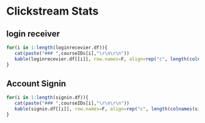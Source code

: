 Clickstream Stats
========================================================

login receiver
-------------
```r

for(i in 1:length(loginrecevier.df)){
   cat(paste("### ",courseIDs[i],"\r\n\r\n"))
   kable(loginrecevier.df[[i]], row.names=F, align=rep("c", length(colnames(loginrecevier.df[[i]]))))
}


```

Account Signin
-------------
```r

for(i in 1:length(signin.df)){
   cat(paste("### ",courseIDs[i],"\r\n\r\n"))
   kable(signin.df[[i]], row.names=F, align=rep("c", length(colnames(signin.df[[i]]))))
}


```
